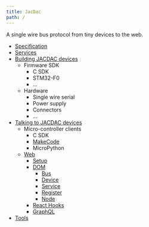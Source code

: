 ```yaml
---
title: JacDac
path: /
---
```


A single wire bus protocol from tiny devices to the web.

* [Specification](https://microsoft.github.io/jacdac/)
* [Services](/services)
* [Building JACDAC devices](/servers)
    * Firmware SDK
        * C SDK
        * STM32-F0
        * ...
    * Hardware
        * Single wire serial
        * Power supply
        * Connectors
        * ...
* [Talking to JACDAC devices](/clients)
    * Micro-controller clients
        * C SDK
        * [MakeCode](/clients/hardware/makecode)
        * MicroPython
    * [Web](/clients/web)
        * [Setup](/clients/web/setup)
        * [DOM](/clients/web/dom)
            * [Bus](/clients/web/dom/bus)
            * [Device](/clients/web/dom/device)
            * [Service](/clients/web/dom/service)
            * [Register](/clients/web/dom/register)
            * [Node](/clients/web/dom/node)
        * [React Hooks](/clients/web/react)
        * [GraphQL](/clients/web/graphql)
* [Tools](/tools)
